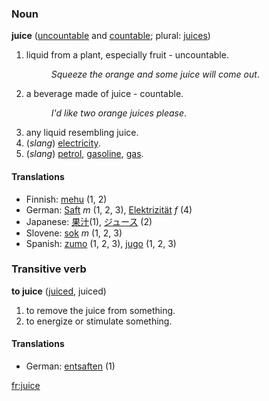 ===Noun===
'''juice''' ([[uncountable]] and [[countable]]; plural: [[juices]])

# liquid from a plant, especially fruit - uncountable.
#:''Squeeze the orange and some juice will come out''.
# a beverage made of juice - countable.
#:''I'd like two orange juices please''.
# any liquid resembling juice.
# (''slang'') [[electricity]].
# (''slang'') [[petrol]], [[gasoline]], [[gas]].

====Translations====
*Finnish: [[mehu]] (1, 2)
*German: [[Saft]] ''m'' (1, 2, 3), [[Elektrizität]] ''f'' (4)
*Japanese: [[果汁]](1), [[ジュース]] (2)
*Slovene: [[sok]] ''m'' (1, 2, 3)
*Spanish: [[zumo]] (1, 2, 3), [[jugo]] (1, 2, 3)

===Transitive verb===
'''to juice''' ([[juiced]], juiced)

# to remove the juice from something.
# to energize or stimulate something.

====Translations====
*German: [[entsaften]] (1)
[[fr:juice]]